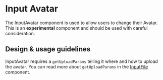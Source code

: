 
<Meta title="Components/Forms and Inputs/InputAvatar" component={InputAvatar} />

# Input Avatar

The InputAvatar component is used to allow users to change their Avatar. This is
an **experimental** component and should be used with careful consideration.

## Design & usage guidelines

InputAvatar requires a `getUploadParams` telling it where and how to upload the
avatar. You can read more about `getUploadParams` in the
[InputFile](../?path=/docs/components-forms-and-inputs-inputfile--docs#getuploadparams)
component.
